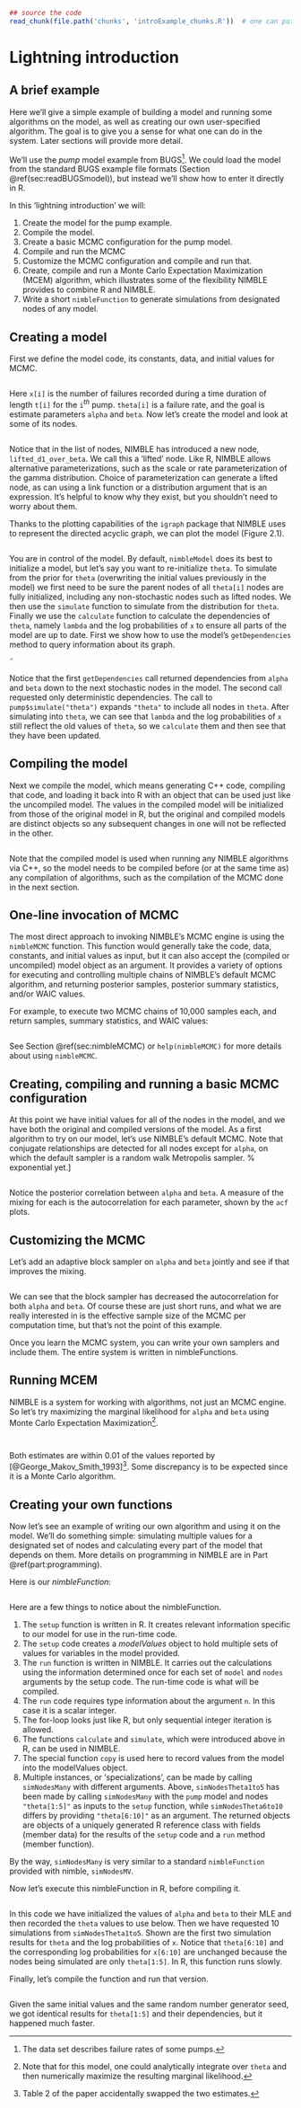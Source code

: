 <!--- % See http://yihui.name/knitr/demo/child/ for documentation on the parent/child document system of knitr -->




```r
## source the code
read_chunk(file.path('chunks', 'introExample_chunks.R'))  # one can put code chunks here if one wants
``` 


# Lightning introduction {#cha:intro}

## A brief example {#sec:brief-example}

Here we'll give a simple example of building a model and running some algorithms on the model, as well as creating our own user-specified algorithm. The goal is to give you a sense for what one can do in the system. Later sections will provide more detail.

We'll use the *pump* model example from BUGS^[The data set
  describes failure rates of some pumps.].  We could load the model
from the standard BUGS example file formats (Section \@ref(sec:readBUGSmodel)), but instead we'll show
how to enter it directly in R.

In this 'lightning introduction' we will:


  1. Create the model for the pump example.
  1. Compile the model.
  1. Create a basic MCMC configuration for the pump model.
  1. Compile and run the MCMC
  1. Customize the MCMC configuration and compile and run that.
  1. Create, compile and run a Monte Carlo Expectation Maximization (MCEM)
  algorithm, which illustrates some of the flexibility NIMBLE
  provides to combine R and NIMBLE.
  1. Write a short `nimbleFunction` to generate simulations from
  designated nodes of any  model.



## Creating a model {#sec:creating-model}
First we define the model code, its constants, data, and initial
values for MCMC.

```r
``` 

Here `x[i]` is the number of failures recorded during a time
duration of length `t[i]` for the `i`$^{th}$ pump.
`theta[i]` is a failure rate, and the goal is estimate parameters
`alpha` and `beta`.  Now let's create the model and look at some of its nodes.

```r
``` 


Notice that in the list of nodes, NIMBLE has introduced a new node,
`lifted_d1_over_beta`. We call this a 'lifted' node. Like R,
NIMBLE allows alternative parameterizations, such as the scale or rate
parameterization of the gamma distribution. Choice of parameterization
can generate a lifted node, as can using a link function or a
distribution argument that is an expression. It's helpful to know why
they exist, but you shouldn't need to worry about them.

Thanks to the plotting capabilities of the `igraph` package that
NIMBLE uses to represent the directed acyclic graph, we can plot the
model  (Figure 2.1).

```r
``` 

You are in control of the model.  By default, `nimbleModel` does
its best to initialize a model, but let's say you want to
re-initialize `theta`.  To simulate from the prior for `theta` (overwriting the
initial values previously in the model) we first need to be sure the
parent nodes of all `theta[i]` nodes are fully initialized, including any non-stochastic nodes such
as lifted nodes.  We then use the `simulate` function to simulate
from the distribution for `theta`.  Finally we use the
`calculate` function to 
calculate the dependencies of `theta`, namely `lambda` and the
log probabilities of `x` to ensure all parts of the
model are up to date.  First we show how
to use the model's `getDependencies` method to query information
about its graph.
<!---  TODO: the logic here is a bit weird - we say we want to know all parents of theta are initialized by our code actually finds dependencies of alpha+beta not parents of theta -->

```r
"
``` 

Notice that the first `getDependencies` call returned dependencies
from `alpha` and `beta` down to the next stochastic nodes in the
model.  The second call requested only deterministic dependencies.
The call to `pump$simulate("theta")`
expands `"theta"` to include all nodes in `theta`.  After
simulating into `theta`, we can see that `lambda` and the log
probabilities of `x` still reflect the old values of `theta`, so
we `calculate` them and then see that they have been updated.

## Compiling the model {#sec:compiling-model}

Next we compile the model, which means generating C++ code, compiling
that code, and loading it back into R with an object that can be used just
like the uncompiled model. The values in the compiled model will be
initialized from those of the original model in R, but
the original and compiled models are distinct objects so any
subsequent changes in one will not be reflected in the other.

```r
``` 

Note that the compiled model is used when running any NIMBLE algorithms via C++, so the model needs to be compiled before (or at the same time as) any compilation of algorithms, such as the compilation of the MCMC done in the next section.

## One-line invocation of MCMC {#sec:intro-runMCMC}

The most direct approach to invoking NIMBLE's MCMC engine is using the
`nimbleMCMC` function.  This function would generally take the code,
data, constants, and initial values as input, but it can also accept the (compiled or uncompiled)
model object as an argument. It provides a variety of options for executing and
controlling multiple chains of NIMBLE's default MCMC algorithm, and
returning posterior samples, posterior summary statistics,
and/or WAIC values.

For example, to execute two MCMC chains of 10,000 samples each, and
return samples, summary statistics, and WAIC values:

```r
``` 

See Section \@ref(sec:nimbleMCMC) or `help(nimbleMCMC)` for more
details about using `nimbleMCMC`.


## Creating, compiling and running a basic MCMC configuration {#sec:creating-mcmc}
  
At this point we have initial values for all of the nodes in the model,
and we have both the original and compiled versions of the model. As a first algorithm
to try on our model, let's use NIMBLE's default MCMC. Note that conjugate relationships are detected for all nodes except for
`alpha`, on which the default sampler is a random walk Metropolis sampler.
<!--- ^[We haven't set up conjugate relationships for an -->
%  exponential yet.]
<!---  footnote is true but not relevant as there is not a conj relationship for alpha in a gamma-distributed dependency -->

```r
``` 

Notice the posterior correlation between `alpha` and `beta`.
A measure of the mixing for each is the 
autocorrelation for each parameter, shown by the `acf` plots. 

## Customizing the MCMC {#sec:customizing-mcmc}

Let's add an adaptive
block sampler on `alpha` and `beta` jointly and see if that
improves the mixing. 

```r
``` 

We can see that the block sampler has decreased the 
autocorrelation for both `alpha` and `beta`.  Of course these
are just short runs, and what we are really interested in is the
effective sample size of the MCMC per computation time, but that's not
the point of this example.

Once you learn the MCMC system, you can write your own samplers and
include them.  The entire system is written in nimbleFunctions.

## Running MCEM {#sec:running-mcem}

NIMBLE is a system for working with algorithms, not just an MCMC engine. So let's try maximizing the marginal likelihood for `alpha` and `beta` using Monte Carlo Expectation Maximization^[Note that for this model, one could analytically integrate over `theta` and then numerically maximize the resulting marginal likelihood.]. 

```r
``` 
```r
``` 

Both estimates are within 0.01 of the values reported by
[@George_Makov_Smith_1993]^[Table 2 of the paper accidentally swapped the two estimates.]. 
<!---
[George, E.I., Makov, U.E. \& Smith,
A.F.M. 1993. Conjugate likelihood
 distributions. *Scand. J. Statist.* \textbf{20]:147-156.
-->
<!---  Their numbers were accidentally swapped in Table 2.}.   -->
Some discrepancy is to be expected since it is a Monte Carlo algorithm.

## Creating your own functions {#sec:creating-your-own}



Now let's see an example of writing our own algorithm and using it on
the model. We'll do something simple: simulating multiple values for a
designated set of nodes and calculating every part of the model that
depends on them. More details on programming in NIMBLE are in Part \@ref(part:programming).

Here is our *nimbleFunction*:
```r
``` 

Here are a few things to notice about the nimbleFunction.

  1. The `setup` function is written in R.  It creates relevant
  information specific to our model for use in the run-time code.  
  1. The `setup` code creates a *modelValues* object to hold multiple sets of
  values for variables  in the model provided.
  1. The `run` function is written in NIMBLE.  It carries out the
  calculations using the information determined once for each set of
  `model` and `nodes` arguments by the setup
  code. The run-time code is what will be compiled.
  1. The `run` code requires type information about the argument
  `n`.  In this case it is a scalar integer.  
  1. The for-loop looks just like R, but only sequential integer
  iteration is allowed.
  1. The functions `calculate` and `simulate`, which were
  introduced above in R, can be used in NIMBLE.
  1. The special function `copy` is used here to record values
  from the model into the modelValues object.  
  1. Multiple instances, or 'specializations', can be made by
  calling `simNodesMany` with different arguments.  Above, `simNodesTheta1to5` has
  been made by calling `simNodesMany` with the `pump` model and
  nodes `"theta[1:5]"` as inputs to
  the `setup` function, while `simNodesTheta6to10` differs by
  providing `"theta[6:10]"` as an argument.  The returned objects
  are objects of a uniquely
  generated R reference class with fields (member data) for the results of the
  `setup` code and a `run` method (member function). 
<!---  Arbitrary other methods can be provided with a `methods` argument, following the syntax of R's `setRefClass` function. -->
<!---  % NOTE: CJP removed previous sentence as I think it is too involved for the lightning intro - CJP -->


By the way, `simNodesMany` is very similar to a standard
`nimbleFunction` provided with nimble, `simNodesMV`.

Now let's execute this nimbleFunction in R, before compiling it.

```r
``` 

In this code we have initialized the values of `alpha` and `beta`
to their MLE and then recorded the `theta` values to use below.  Then we
have requested 10 simulations from
`simNodesTheta1to5`.  Shown are the first two simulation results
for `theta` and the log probabilities of `x`.  Notice that
`theta[6:10]` and the corresponding log probabilities for `x[6:10]` are unchanged because the nodes being simulated are only
`theta[1:5]`.  In R, this function runs slowly.

Finally, let's compile the function and run that version.

```r
``` 

Given the same initial values and the same random number generator
seed, we got identical results for `theta[1:5]` and their dependencies, but it happened much faster.

